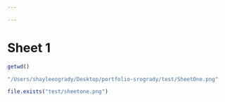 ```yaml
---

---
```

# Sheet 1 {-}


```r
getwd()
```

```r
"/Users/shayleeogrady/Desktop/portfolio-srogrady/test/SheetOne.png"
```

```r
file.exists("test/sheetone.png")
```
